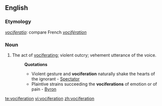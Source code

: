 ==English==

===Etymology===
{{etyl|la}} ''[[vociferatio]]'': compare French ''[[vocifération]]''

===Noun===
{{en-noun}}

# The act of [[vociferate|vociferating]]; violent outcry; vehement utterance of the voice.
#: '''Quotations'''
#:* Violent gesture and '''vociferation''' naturally shake the hearts of the ignorant - [[Spectator]]
#:* Plaintive strains succeeding the '''vociferations''' of emotion or of pain - [[Byron]]

[[te:vociferation]]
[[vi:vociferation]]
[[zh:vociferation]]